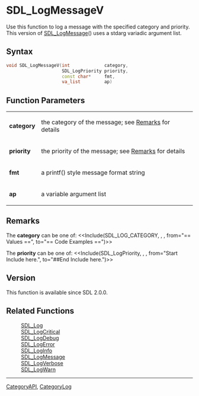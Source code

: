 
= SDL_LogMessageV =
Use this function to log a message with the specified category and priority.  This version of [[SDL_LogMessage]]() uses a stdarg variadic argument list.


== Syntax ==
<syntaxhighlight lang='c++'>
void SDL_LogMessageV(int             category,
                     SDL_LogPriority priority,
                     const char*     fmt,
                     va_list         ap)
</syntaxhighlight>

== Function Parameters ==
{|
|'''category'''
|the category of the message; see [[#category|Remarks]] for details
|-
|'''priority'''
|the priority of the message; see [[#priority|Remarks]] for details
|-
|'''fmt'''
|a printf() style message format string
|-
|'''ap'''
|a variable argument list
|}

== Remarks ==
<span id="category"></span>
The '''category''' can be one of:
<<Include(SDL_LOG_CATEGORY, , , from="== Values ==", to="== Code Examples ==")>>

<span id="priority"></span>
The '''priority''' can be one of:
<<Include(SDL_LogPriority, , , from="Start Include here.", to="##End Include here.")>>

== Version ==
This function is available since SDL 2.0.0.

== Related Functions ==
:[[SDL_Log]]
:[[SDL_LogCritical]]
:[[SDL_LogDebug]]
:[[SDL_LogError]]
:[[SDL_LogInfo]]
:[[SDL_LogMessage]]
:[[SDL_LogVerbose]]
:[[SDL_LogWarn]]

----
[[CategoryAPI]], [[CategoryLog]]
